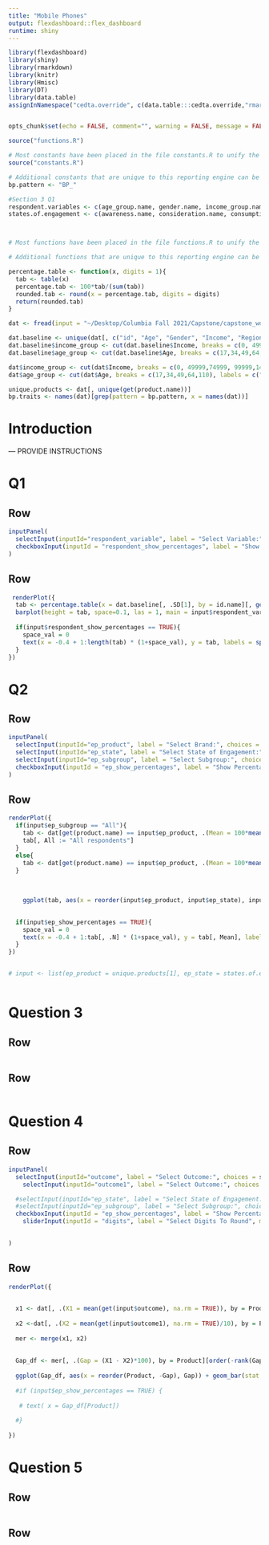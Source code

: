 ```yaml
---
title: "Mobile Phones"
output: flexdashboard::flex_dashboard
runtime: shiny
---
```



```r
library(flexdashboard)
library(shiny)
library(rmarkdown)
library(knitr)
library(Hmisc)
library(DT)
library(data.table)
assignInNamespace("cedta.override", c(data.table:::cedta.override,"rmarkdown"), "data.table")


opts_chunk$set(echo = FALSE, comment="", warning = FALSE, message = FALSE, tidy.opts=list(width.cutoff=55), tidy = TRUE)

```

```r
source("functions.R")
```


```r
# Most constants have been placed in the file constants.R to unify the work across reporting and applications.
source("constants.R")

# Additional constants that are unique to this reporting engine can be added here.
bp.pattern <- "BP_"

```

```r
#Section 3 Q1
respondent.variables <- c(age_group.name, gender.name, income_group.name, region.name, persona.name) 
states.of.engagement <- c(awareness.name, consideration.name, consumption.name, satisfaction.name, advocacy.name)




```



```r
# Most functions have been placed in the file functions.R to unify the work across reporting and applications.

# Additional functions that are unique to this reporting engine can be added here.

percentage.table <- function(x, digits = 1){
  tab <- table(x)
  percentage.tab <- 100*tab/(sum(tab))
  rounded.tab <- round(x = percentage.tab, digits = digits)
  return(rounded.tab)
}

```

```r
dat <- fread(input = "~/Desktop/Columbia Fall 2021/Capstone/capstone_wd/HW3/Data/mobile phone survey data.csv", verbose = FALSE )

```
```r
dat.baseline <- unique(dat[, c("id", "Age", "Gender", "Income", "Region", "Persona")])
dat.baseline$income_group <- cut(dat.baseline$Income, breaks = c(0, 49999,74999, 99999,149999, 1000000000), labels = c("<50K", "50-75k", "75K-100K","100K-150K", "150K+"))
dat.baseline$age_group <- cut(dat.baseline$Age, breaks = c(17,34,49,64,110), labels = c("18-34", "35-49", "50-64", "65+"))

dat$income_group <- cut(dat$Income, breaks = c(0, 49999,74999, 99999,149999, 1000000000), labels = c("<50K", "50-75k", "75K-100K","100K-150K", "150K+"))
dat$age_group <- cut(dat$Age, breaks = c(17,34,49,64,110), labels = c("18-34", "35-49", "50-64", "65+"))
```

```r
unique.products <- dat[, unique(get(product.name))]
bp.traits <- names(dat)[grep(pattern = bp.pattern, x = names(dat))]

```


Introduction
=====================================  

--- PROVIDE INSTRUCTIONS 

Q1
===================================


Row {data-height=500}
-------------------------------------

```r
inputPanel(
  selectInput(inputId="respondent_variable", label = "Select Variable:", choices = respondent.variables, selected = respondent.variables[1]),
  checkboxInput(inputId = "respondent_show_percentages", label = "Show Percentages", value = TRUE)
)
```

Row {data-height=500}
-------------------------------------

```r

 renderPlot({
  tab <- percentage.table(x = dat.baseline[, .SD[1], by = id.name][, get(input$respondent_variable)])
  barplot(height = tab, space=0.1, las = 1, main = input$respondent_variable, ylab = "Percentage", xlab = input$respondent_variable, ylim = c(0, 1.2*max(tab, na.rm = TRUE)), col = "dodgerblue")
  
  if(input$respondent_show_percentages == TRUE){
    space_val = 0
    text(x = -0.4 + 1:length(tab) * (1+space_val), y = tab, labels = sprintf("%.1f%%", tab), pos = 3)
  }
})
```

Q2
=====================================  


Row {data-height=500}
-------------------------------------

```r


inputPanel(
  selectInput(inputId="ep_product", label = "Select Brand:", choices = unique.products, selected = unique.products[1]),
  selectInput(inputId="ep_state", label = "Select State of Engagement:", choices = states.of.engagement, selected = states.of.engagement[1]),
  selectInput(inputId="ep_subgroup", label = "Select Subgroup:", choices = c("All", respondent.variables), selected = "All"),
  checkboxInput(inputId = "ep_show_percentages", label = "Show Percentages", value = TRUE)
)
```

Row {data-height=500}
-------------------------------------

```r


renderPlot({
  if(input$ep_subgroup == "All"){
    tab <- dat[get(product.name) == input$ep_product, .(Mean = 100*mean(get(input$ep_state), na.rm=TRUE))]
    tab[, All := "All respondents"]
  }
  else{
    tab <- dat[get(product.name) == input$ep_product, .(Mean = 100*mean(get(input$ep_state), na.rm=TRUE)), keyby = eval(input$ep_subgroup)]
  }
  
  
  
    ggplot(tab, aes(x = reorder(input$ep_product, input$ep_state), input$ep_state)) + geom_bar(stat = "identity", fill = "steelblue") + labs(x = "Product", y = "% Difference" ,title = "Top 5 Products with largest Gap")

  
  if(input$ep_show_percentages == TRUE){
    space_val = 0
    text(x = -0.4 + 1:tab[, .N] * (1+space_val), y = tab[, Mean], labels = sprintf("%.1f%%", tab[, Mean]), pos = 3)
  }
})



```

```r

# input <- list(ep_product = unique.products[1], ep_state = states.of.engagement[1], ep_subgroup = "All", ep_show_percentages = TRUE)
```

```r
```

Question 3
=====================================  

Row {data-height=500}
-------------------------------------

```r

```

Row {data-height=500}
-------------------------------------

```r




```


Question 4
=====================================  

Row {data-height=500}
-------------------------------------

```r

inputPanel(
  selectInput(inputId="outcome", label = "Select Outcome:", choices = states.of.engagement, selected = advocacy.name),
    selectInput(inputId="outcome1", label = "Select Outcome:", choices = states.of.engagement, selected = satisfaction.name),

  #selectInput(inputId="ep_state", label = "Select State of Engagement:", choices = states.of.engagement, selected = states.of.engagement[1]),
  #selectInput(inputId="ep_subgroup", label = "Select Subgroup:", choices = c("All", respondent.variables), selected = "All"),
  checkboxInput(inputId = "ep_show_percentages", label = "Show Percentages", value = TRUE),
    sliderInput(inputId = "digits", label = "Select Digits To Round", min = 0, max = 5, value = 1, step = 1)

  
)
```

Row {data-height=500}
-------------------------------------

```r

renderPlot({
  

  x1 <- dat[, .(X1 = mean(get(input$outcome), na.rm = TRUE)), by = Product]
  
  x2 <-dat[, .(X2 = mean(get(input$outcome1), na.rm = TRUE)/10), by = Product]
  
  mer <- merge(x1, x2)
  
  
  Gap_df <- mer[, .(Gap = (X1 - X2)*100), by = Product][order(-rank(Gap))][1:5, .(Product, Gap)][,lapply(X = .SD, FUN = "round.numerics", digits = input$digits)]
  
  ggplot(Gap_df, aes(x = reorder(Product, -Gap), Gap)) + geom_bar(stat = "identity", fill = "steelblue") + labs(x = "Product", y = "% Difference" ,title = "Top 5 Products with largest Gap")
  
  #if (input$ep_show_percentages == TRUE) {
    
   # text( x = Gap_df[Product])
    
  #}
   
})


```

Question 5
=====================================  

Row {data-height=500}
-------------------------------------


```r

```

Row {data-height=500}
-------------------------------------

```r

```

